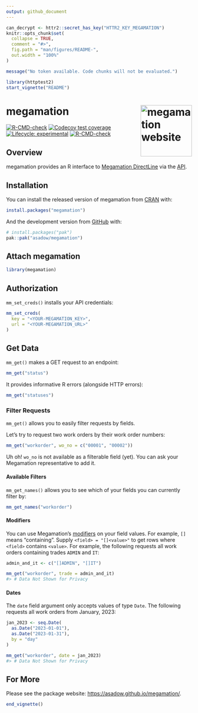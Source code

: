 ```yaml
---
output: github_document
---
```


```r
can_decrypt <- httr2::secret_has_key("HTTR2_KEY_MEGAMATION")
knitr::opts_chunk$set(
  collapse = TRUE,
  comment = "#>",
  fig.path = "man/figures/README-",
  out.width = "100%"
)
```

```r
message("No token available. Code chunks will not be evaluated.")
```

```r
library(httptest2)
start_vignette("README")
```

# megamation <a href="https://asadow.github.io/megamation/"><img src="man/figures/logo.png" alt="megamation website" align="right" height="139"/></a>

<!-- badges: start -->

[![R-CMD-check](https://github.com/asadow/megamation/actions/workflows/R-CMD-check.yaml/badge.svg)](https://github.com/asadow/megamation/actions/workflows/R-CMD-check.yaml) [![Codecov test coverage](https://codecov.io/gh/asadow/megamation/branch/master/graph/badge.svg)](https://app.codecov.io/gh/asadow/megamation?branch=master) [![Lifecycle: experimental](https://img.shields.io/badge/lifecycle-experimental-orange.svg)](https://lifecycle.r-lib.org/articles/stages.html#experimental)
[![R-CMD-check](https://github.com/asadow/megamation/actions/workflows/R-CMD-check.yaml/badge.svg)](https://github.com/asadow/megamation/actions/workflows/R-CMD-check.yaml)
<!-- badges: end -->

## Overview

megamation provides an R interface to [Megamation DirectLine](https://megamation.com/) via the [API](https://apidocs.megamation.com/). 

## Installation

You can install the released version of megamation from [CRAN](https://cran.r-project.org/) with:

```r
install.packages("megamation")
```

And the development version from [GitHub](https://github.com/) with:

```r
# install.packages("pak")
pak::pak("asadow/megamation")
```

## Attach megamation

```r
library(megamation)
```

## Authorization

`mm_set_creds()` installs your API credentials:

``` r
mm_set_creds(
  key = "<YOUR-MEGAMATION_KEY>",
  url = "<YOUR-MEGAMATION_URL>"
)
```

## Get Data

`mm_get()` makes a GET request to an endpoint:

```r
mm_get("status")
```

It provides informative R errors (alongside HTTP errors):

```r
mm_get("statuses")
```

### Filter Requests

`mm_get()` allows you to easily filter requests by fields.

Let's try to request two work orders by their work order numbers:

```r
mm_get("workorder", wo_no = c("00001", "00002"))
```

Uh oh! `wo_no` is not available as a filterable field (yet). You can ask your Megamation representative to add it.

#### Available Filters

`mm_get_names()` allows you to see which of your fields you can currently filter by:

```r
mm_get_names("workorder")
```

#### Modifiers

You can use Megamation's [modifiers](https://apidocs.megamation.com/) on your field values. For example, `[]` means "containing". Supply `<field> = "[]<value>"` to get rows where `<field>` contains `<value>`. For example, the following requests all work orders containing trades `ADMIN` and `IT`:

```r
admin_and_it <- c("[]ADMIN", "[]IT")

mm_get("workorder", trade = admin_and_it)
#> # Data Not Shown for Privacy
```

#### Dates

The `date` field argument only accepts values of type `Date`. The following requests all work orders from January, 2023:

```r
jan_2023 <- seq.Date(
  as.Date("2023-01-01"),
  as.Date("2023-01-31"),
  by = "day"
)

mm_get("workorder", date = jan_2023)
#> # Data Not Shown for Privacy
```

## For More

Please see the package website: <https://asadow.github.io/megamation/>.

```r
end_vignette()
```
